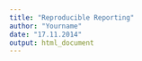 ```yaml
---
title: "Reproducible Reporting"
author: "Yourname"
date: "17.11.2014"
output: html_document
---
```

